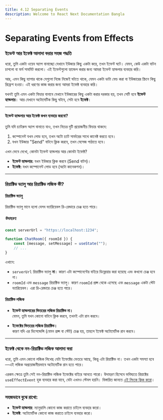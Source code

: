 ```yaml
---
title: 4.12 Separating Events 
description: Welcome to React Next Documentation Bangla
---
```


## <h1 className="bg-gradient-to-r from-blue-500 to-purple-500 inline-block text-transparent bg-clip-text text-3xl pt-2">Separating Events from Effects</h1>

### ইভেন্ট আর ইফেক্ট আলাদা করার সহজ পদ্ধতি  

ধরো, তুমি একটা ওয়েব অ্যাপ বানাচ্ছো যেখানে ইউজার কিছু একটা করে, তখন ইভেন্ট ঘটে। যেমন, কেউ একটা বাটন চাপলো বা ফর্ম সাবমিট করলো। এই ইভেন্টগুলো হ্যান্ডেল করার জন্য আমরা ইভেন্ট হ্যান্ডলার ব্যবহার করি।  

আর, এমন কিছু ব্যাপার থাকে যেগুলো নিজে নিজেই ঘটতে থাকে, যেমন একটা ডাটা ফেচ করা বা ইউজারের স্ক্রিনে কিছু রিফ্রেশ হওয়া। এই ধরণের কাজ করার জন্য আমরা ইফেক্ট ব্যবহার করি।  

যখনই তুমি এমন একটা ফিচার বানাবে যেখানে ইউজারের কিছু একটা করার দরকার হয়, তখন সেটি হবে **ইভেন্ট হ্যান্ডলার**। আর যেখানে অটোমেটিক কিছু ঘটবে, সেটা হবে **ইফেক্ট**।  

---

#### **ইভেন্ট হ্যান্ডলার আর ইফেক্ট কখন ব্যবহার করবো?**  

তুমি যদি চ্যাটরুম অ্যাপ বানাতে যাও, তখন নিচের দুটি প্রয়োজনীয় ফিচার থাকবে:  

1. কম্পোনেন্ট যখন লোড হবে, তখন অটো চ্যাট সার্ভারের সাথে কানেক্ট করতে হবে।  
2. যখন ইউজার "Send" বাটনে ক্লিক করবে, তখন মেসেজ পাঠাতে হবে।  

এখন ভেবে দেখো, কোনটা ইভেন্ট হ্যান্ডলার আর কোনটা ইফেক্ট?  
- **ইভেন্ট হ্যান্ডলার:** যখন ইউজার ক্লিক করবে (Send বাটন)।  
- **ইফেক্ট:** যখন কম্পোনেন্ট লোড হবে (অটো কানেকশন)।  

---

### **রিয়াক্টিভ ভ্যালু আর রিয়াক্টিভ লজিক কী?**  

#### **রিয়াক্টিভ ভ্যালু**  

রিয়াক্টিভ ভ্যালু মানে হলো যেসব ভ্যারিয়েবল রি-রেন্ডারে চেঞ্জ হতে পারে।  

##### উদাহরণ:  
```jsx
const serverUrl = "https://localhost:1234";

function ChatRoom({ roomId }) {
    const [message, setMessage] = useState("");
    // ...
}
```

এখানে:
- `serverUrl` রিয়াক্টিভ ভ্যালু **না**। কারণ এটা কম্পোনেন্টের বাইরে ডিক্লেয়ার করা হয়েছে এবং কখনো চেঞ্জ হবে না।  
- `roomId` এবং `message` রিয়াক্টিভ ভ্যালু। কারণ `roomId` প্রপ্স থেকে এসেছে এবং `message` একটা স্টেট ভ্যারিয়েবল। এরা রি-রেন্ডারে চেঞ্জ হতে পারে।  

#### **রিয়াক্টিভ লজিক**  

- **ইভেন্ট হ্যান্ডলারের ভিতরের লজিক রিয়াক্টিভ না।**  
  যেমন, তুমি যখন কোনো বাটনে ক্লিক করবে, তখনই এটা রান করবে।  

- **ইফেক্টের ভিতরের লজিক রিয়াক্টিভ।**  
  কারণ যদি এর ডিপেন্ডেন্সি (যেমন প্রপ্স বা স্টেট) চেঞ্জ হয়, তাহলে ইফেক্ট অটোমেটিক রান করবে।  

---

### **ইফেক্ট থেকে নন-রিয়াক্টিভ লজিক আলাদা করা**  

ধরো, তুমি এমন কোনো লজিক লিখেছ যেটা ইফেক্টের ভেতরে আছে, কিন্তু এটা রিয়াক্টিভ না। তখন একটা সমস্যা হবে—এই লজিক অপ্রয়োজনীয়ভাবে অটোমেটিক রান হতে পারে।  

এরকম ক্ষেত্রে তুমি সেই নন-রিয়াক্টিভ লজিক ইফেক্টের বাইরে আনতে পারো। উদাহরণ হিসেবে ভবিষ্যতে রিয়াক্টের `useEffectEvent` হুক ব্যবহার করা যাবে, যেটা এখনও স্টেবল হয়নি। বিস্তারিত জানতে [এই লিংকে ক্লিক করো](https://react.dev/learn/separating-events-from-effects#declaring-an-effect-event)।  

---

### সহজভাবে বুঝে রাখো:  
- **ইভেন্ট হ্যান্ডলার**: ম্যানুয়ালি কোনো কাজ করাতে চাইলে ব্যবহার করো।  
- **ইফেক্ট**: অটোমেটিক কোনো কাজ করাতে চাইলে ব্যবহার করো।  


